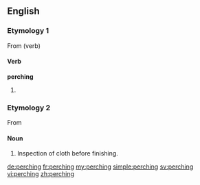 ==English==

===Etymology 1===
From {{term|perch}} (verb)

====Verb====
'''perching'''
# {{present participle of|perch}}

===Etymology 2===
From {{term|perch||a rack over which cloth is suspended for inspection}}

====Noun====
{{en-noun|-}}

# {{context|textiles|lang=en}} Inspection of cloth before finishing.

[[de:perching]]
[[fr:perching]]
[[my:perching]]
[[simple:perching]]
[[sv:perching]]
[[vi:perching]]
[[zh:perching]]